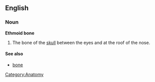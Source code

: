 {{wikipedia}}
==English==
===Noun===
'''Ethmoid bone'''

#The bone of the [[skull]] between the eyes and at the roof of the nose.

====See also====
*[[bone]]

[[Category:Anatomy]]